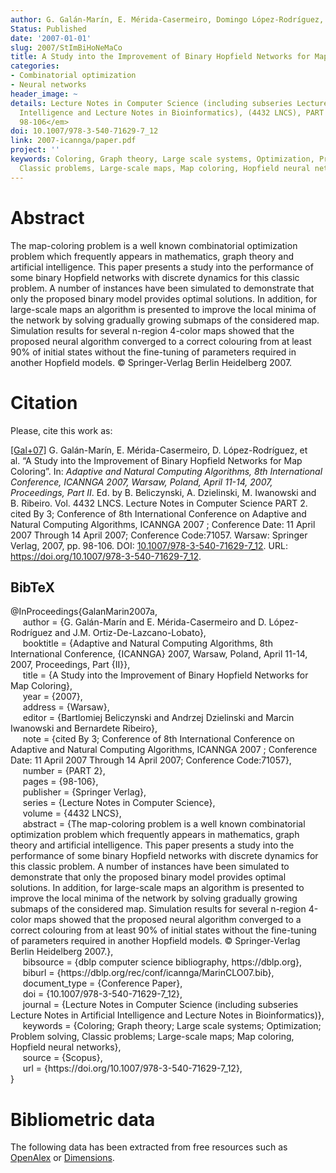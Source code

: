 ```yaml
---
author: G. Galán-Marín, E. Mérida-Casermeiro, Domingo López-Rodríguez, J.M. Ortiz-De-Lazcano-Lobato
Status: Published
date: '2007-01-01'
slug: 2007/StImBiHoNeMaCo
title: A Study into the Improvement of Binary Hopfield Networks for Map Coloring
categories:
- Combinatorial optimization
- Neural networks
header_image: ~
details: Lecture Notes in Computer Science (including subseries Lecture Notes in Artificial
  Intelligence and Lecture Notes in Bioinformatics), (4432 LNCS), PART 2, <em>pp.
  98-106</em>
doi: 10.1007/978-3-540-71629-7_12
link: 2007-icannga/paper.pdf
project: ''
keywords: Coloring, Graph theory, Large scale systems, Optimization, Problem solving,
  Classic problems, Large-scale maps, Map coloring, Hopfield neural networks
---
```



# Abstract


The map-coloring problem is a well known combinatorial optimization problem which frequently appears in mathematics, graph theory and artificial intelligence. This paper presents a study into the performance of some binary Hopfield networks with discrete dynamics for this classic problem. A number of instances have been simulated to demonstrate that only the proposed binary model provides optimal solutions. In addition, for large-scale maps an algorithm is presented to improve the local minima of the network by solving gradually growing submaps of the considered map. Simulation results for several n-region 4-color maps showed that the proposed neural algorithm converged to a correct colouring from at least 90% of initial states without the fine-tuning of parameters required in another Hopfield models. © Springer-Verlag Berlin Heidelberg 2007.












# Citation
Please, cite this work as:


<a name=bib-GalanMarin2007a></a>[[Gal+07]](#cite-GalanMarin2007a) G. Galán-Marín, E. Mérida-Casermeiro, D. López-Rodríguez, et al. “A Study into the Improvement of Binary Hopfield Networks for Map Coloring”. In: _Adaptive and Natural Computing Algorithms, 8th International Conference, ICANNGA 2007, Warsaw, Poland, April 11-14, 2007, Proceedings, Part II_. Ed. by B. Beliczynski, A. Dzielinski, M. Iwanowski and B. Ribeiro. Vol. 4432 LNCS. Lecture Notes in Computer Science PART 2. cited By 3; Conference of 8th International Conference on Adaptive and Natural Computing Algorithms, ICANNGA 2007 ; Conference Date: 11 April 2007 Through 14 April 2007; Conference Code:71057. Warsaw: Springer Verlag, 2007, pp. 98-106. DOI: [10.1007/978-3-540-71629-7_12](https://doi.org/10.1007%2F978-3-540-71629-7_12). URL:
[https://doi.org/10.1007/978-3-540-71629-7_12](https://doi.org/10.1007/978-3-540-71629-7_12).

::: {.callout-note appearance="minimal" collapse=true}

## BibTeX

@InProceedings{GalanMarin2007a,<br>&nbsp;&nbsp;&nbsp;&nbsp;  author = {G. Galán-Marín and E. Mérida-Casermeiro and D. López-Rodríguez and J.M. Ortiz-De-Lazcano-Lobato},<br>&nbsp;&nbsp;&nbsp;&nbsp;  booktitle = {Adaptive and Natural Computing Algorithms, 8th International Conference, {ICANNGA} 2007, Warsaw, Poland, April 11-14, 2007, Proceedings, Part {II}},<br>&nbsp;&nbsp;&nbsp;&nbsp;  title = {A Study into the Improvement of Binary Hopfield Networks for Map Coloring},<br>&nbsp;&nbsp;&nbsp;&nbsp;  year = {2007},<br>&nbsp;&nbsp;&nbsp;&nbsp;  address = {Warsaw},<br>&nbsp;&nbsp;&nbsp;&nbsp;  editor = {Bartlomiej Beliczynski and Andrzej Dzielinski and Marcin Iwanowski and Bernardete Ribeiro},<br>&nbsp;&nbsp;&nbsp;&nbsp;  note = {cited By 3; Conference of 8th International Conference on Adaptive and Natural Computing Algorithms, ICANNGA 2007 ; Conference Date: 11 April 2007 Through 14 April 2007; Conference Code:71057},<br>&nbsp;&nbsp;&nbsp;&nbsp;  number = {PART 2},<br>&nbsp;&nbsp;&nbsp;&nbsp;  pages = {98-106},<br>&nbsp;&nbsp;&nbsp;&nbsp;  publisher = {Springer Verlag},<br>&nbsp;&nbsp;&nbsp;&nbsp;  series = {Lecture Notes in Computer Science},<br>&nbsp;&nbsp;&nbsp;&nbsp;  volume = {4432 LNCS},<br>&nbsp;&nbsp;&nbsp;&nbsp;  abstract = {The map-coloring problem is a well known combinatorial optimization problem which frequently appears in mathematics, graph theory and artificial intelligence. This paper presents a study into the performance of some binary Hopfield networks with discrete dynamics for this classic problem. A number of instances have been simulated to demonstrate that only the proposed binary model provides optimal solutions. In addition, for large-scale maps an algorithm is presented to improve the local minima of the network by solving gradually growing submaps of the considered map. Simulation results for several n-region 4-color maps showed that the proposed neural algorithm converged to a correct colouring from at least 90% of initial states without the fine-tuning of parameters required in another Hopfield models. © Springer-Verlag Berlin Heidelberg 2007.},<br>&nbsp;&nbsp;&nbsp;&nbsp;  bibsource = {dblp computer science bibliography, https://dblp.org},<br>&nbsp;&nbsp;&nbsp;&nbsp;  biburl = {https://dblp.org/rec/conf/icannga/MarinCLO07.bib},<br>&nbsp;&nbsp;&nbsp;&nbsp;  document_type = {Conference Paper},<br>&nbsp;&nbsp;&nbsp;&nbsp;  doi = {10.1007/978-3-540-71629-7_12},<br>&nbsp;&nbsp;&nbsp;&nbsp;  journal = {Lecture Notes in Computer Science (including subseries Lecture Notes in Artificial Intelligence and Lecture Notes in Bioinformatics)},<br>&nbsp;&nbsp;&nbsp;&nbsp;  keywords = {Coloring; Graph theory; Large scale systems; Optimization; Problem solving, Classic problems; Large-scale maps; Map coloring, Hopfield neural networks},<br>&nbsp;&nbsp;&nbsp;&nbsp;  source = {Scopus},<br>&nbsp;&nbsp;&nbsp;&nbsp;  url = {https://doi.org/10.1007/978-3-540-71629-7_12},<br>}

:::



# Bibliometric data


The following data has been extracted from free resources such as [OpenAlex](https://openalex.org/) or [Dimensions](https://app.dimensions.ai/).

<div style="display: flex; justify-content: center; align-items: center; height: 100%;">
<span class="__dimensions_badge_embed__" data-doi="10.1007/978-3-540-71629-7_12" data-legend="always"></span></div><script async src="https://badge.dimensions.ai/badge.js" charset="utf-8"></script>

<div style="display: flex; justify-content: center; align-items: center; height: 100%;">
<a href="https://plu.mx/plum/a/?doi=10.1007/978-3-540-71629-7_12" class="plumx-details" data-site="plum" data-hide-when-empty="true">A Study into the Improvement of Binary Hopfield Networks for Map Coloring</a></div>


## Cites

The following graph plots the number of cites received by this work from its publication, on a yearly basis.

```r
#| echo: false
#| results: asis
#| warning: false
#| message: false
source(here::here('scripts', 'manage_publications.R'))
df <- readRDS('citation_history.rds')
plot_citation_history(df)
```



## Papers citing this work

The following is a non-exhaustive list of papers that cite this work:


<a name=bib-Ding_2013></a>[[1]](#cite-Ding_2013) Y. Ding. “Artificial Higher Order Neural Networks for Modeling Combinatorial Optimization Problems”. In: _Artificial Higher Order Neural Networks for Modeling and Simulation_. IGI Global, 2013, p. 44–57. ISBN: 9781466621763. DOI: [10.4018/978-1-4666-2175-6.ch003](https://doi.org/10.4018%2F978-1-4666-2175-6.ch003). URL: [http://dx.doi.org/10.4018/978-1-4666-2175-6.ch003](http://dx.doi.org/10.4018/978-1-4666-2175-6.ch003).

<a name=bib-Ding_2010></a>[[2]](#cite-Ding_2010) Y. Ding, L. Dong, L. Wang, et al. “A High Order Neural Network to Solve Crossbar Switch Problem”. In: _Neural Information Processing. Models and Applications_. Springer Berlin Heidelberg, 2010, p. 692–699. ISBN: 9783642175343. DOI: [10.1007/978-3-642-17534-3_85](https://doi.org/10.1007%2F978-3-642-17534-3_85). URL: [http://dx.doi.org/10.1007/978-3-642-17534-3_85](http://dx.doi.org/10.1007/978-3-642-17534-3_85).

<a name=bib-Ding_2011></a>[[3]](#cite-Ding_2011) Y. Ding, L. Dong, B. Zhao, et al. “High Order Hopfield Network with Self-feedback to Solve Crossbar Switch Problem”. In: _Neural Information Processing_. Springer Berlin Heidelberg, 2011, p. 315–322. ISBN: 9783642249655. DOI: [10.1007/978-3-642-24965-5_35](https://doi.org/10.1007%2F978-3-642-24965-5_35). URL: [http://dx.doi.org/10.1007/978-3-642-24965-5_35](http://dx.doi.org/10.1007/978-3-642-24965-5_35).

<a name=bib-Ding_20101></a>[[4]](#cite-Ding_20101) Y. Ding, Y. Li, M. Xiao, et al. “A high order neural network to solve N-queens problem”. In: _The 2010 International Joint Conference on Neural Networks (IJCNN)_. IEEE, Jul. 2010, p. 1–6. DOI: [10.1109/ijcnn.2010.5596706](https://doi.org/10.1109%2Fijcnn.2010.5596706). URL: [http://dx.doi.org/10.1109/ijcnn.2010.5596706](http://dx.doi.org/10.1109/ijcnn.2010.5596706).



